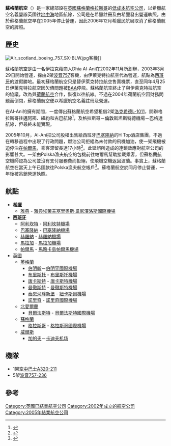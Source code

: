 {{Airline infobox
| airline = 蘇格蘭航空<br>Air Scotland
| nativename = 
| image = 
| logo =
| logo_size =
| IATA= 
| ICAO= GRE
| callsign= GREECE AIRWAYS
| founded= 2002年
| commenced = 2003年
| ceased = 2005年10月
| hubs= <div>
*[[格拉斯哥國際機場|格拉斯哥國際機場]]
*[[曼徹斯特機場|曼徹斯特機場]]
 </div>
| secondary_hubs = 
| focus_cities= 
| frequent_flyer= 
| lounge= 
| alliance= 
| fleet_size= 6
| destinations= 15
| parent = 
| company_slogan =
| headquarters= [[蘇格蘭|蘇格蘭]][[格拉斯哥|格拉斯哥]]
| key_people=	Dhia Al-Ani （創辦人）
| website=
}}
'''蘇格蘭航空'''（{{lang_en|Air Scotland}}）是一家總部設在[[英國|英國]][[蘇格蘭|蘇格蘭]][[格拉斯哥|格拉斯哥]]的[[低成本航空公司|低成本航空公司]]，以希臘航空名義營辦英國往[[地中海|地中海]]地區航線，公司是在希臘註冊及由希臘發出營運執照。由於蘇格蘭航空早在2005年停止營運，因此2006年12月希臘民航局取消了蘇格蘭航空的牌照。

== 歷史 ==
[[Image:Air_scotland_boeing_757_SX-BLW.jpg|thumb]]客機]]

蘇格蘭航空是由一名伊拉克藉商人Dhia Al-Ani在2002年11月所創辦，2003年3月29日開始營運，採由2架[[波音757|波音757]]客機，由伊萊克特拉航空代為營運，航點為[[西班牙|西班牙]]的渡假勝地。最初蘇格蘭航空只是替伊萊克特拉航空售賣機票，直至同年4月25日伊萊克特拉航空因欠債問題被[[BAA|BAA]]停飛。蘇格蘭航空終止了與伊萊克特拉航空的協議，改為與[[荷蘭航空|荷蘭航空]]合作，恢復以往航線。不過在2004年荷蘭航空因財務問題而倒閉，蘇格蘭航空便以希臘航空名義註冊及營運。

在Al-Ani的擁有期間，一度傳出蘇格蘭航空希望租借2架[[洛克希德L-1011|洛克希德L-1011]]，開辦格拉斯哥往[[邁阿密|邁阿密]]、[[紐約|紐約]]和[[古巴|古巴]]航線<ref>{{Cite web |url=http://www.eveningtimes.co.uk/hi/news/5038007.html |title=1 Evening Times |access-date=2011-10-07 |archive-date=2006-08-28 |archive-url=https://web.archive.org/web/20060828015452/http://www.eveningtimes.co.uk/hi/news/5038007.html |dead-url=no }}</ref>，及格拉斯哥－[[倫敦斯坦斯特德機場|倫敦斯坦斯特德機場]]－[[巴格達|巴格達]]航線，但最終未能實現。

2005年10月，Al-Ani把公司股權出售給西班牙[[巴塞隆納|巴塞隆納]]的H Top酒店集團，不過在轉移過程中出現了行政問題，燃油公司拒絕為未付款的飛機加油，使一架飛機被迫停泊在[[帕爾馬_(西班牙)|帕爾馬]]，乘客滯留長達17小時<ref>{{Cite web |url=http://news.scotsman.com/index.cfm?id=2104012005 |title=The Scotsman |access-date=2011-10-07 |archive-date=2006-01-15 |archive-url=https://web.archive.org/web/20060115022049/http://news.scotsman.com/index.cfm?id=2104012005 |dead-url=no }}</ref>。此延誤所造成的連鎖效應對航空公司的影響甚大。一架由Polska漁夫航空的包機前往帕爾馬幫助接載乘客，但蘇格蘭航空機師認為公司並沒有支付服務費而拒絕，使飛機空機返回波蘭。事實上，蘇格蘭航空在當天上午已匯款往Polska漁夫航空帳戶<ref>{{Cite web |url=http://news.bbc.co.uk/1/hi/scotland/4356204.stm |title=BBC News Scotland |access-date=2011-10-07 |archive-date=2008-12-01 |archive-url=https://web.archive.org/web/20081201073000/http://news.bbc.co.uk/1/hi/scotland/4356204.stm |dead-url=no }}</ref>。蘇格蘭航空於同月停止營運，一年後被吊銷營運執照。

==航點==
*'''[[希臘|希臘]]'''
**[[雅典|雅典]] - [[雅典埃萊夫塞里奧斯·韋尼澤洛斯國際機場|雅典埃萊夫塞里奧斯·韋尼澤洛斯國際機場]]
*'''[[西班牙|西班牙]]'''
**[[阿利坎特|阿利坎特]] - [[阿利坎特機場|阿利坎特機場]]
**[[巴塞隆納|巴塞隆納]] - [[巴塞隆納機場|巴塞隆納機場]]
**[[赫羅納|赫羅納]] - [[赫羅納機場|赫羅納機場]]
**[[馬拉加|馬拉加]] - [[馬拉加機場|馬拉加機場]]
**[[帕爾馬_(西班牙)|帕爾馬]] - [[馬略卡島帕爾馬機場|馬略卡島帕爾馬機場]]
*[[英國|英國]]
**[[英格蘭|英格蘭]]
***[[伯明翰|伯明翰]]－[[伯明罕國際機場|伯明罕國際機場]]
***[[布里斯托|布里斯托]] - [[布里斯托機場|布里斯托機場]]
***[[唐卡斯特|唐卡斯特]] - [[唐卡斯特機場|唐卡斯特機場]]
***[[曼徹斯特|曼徹斯特]] - [[曼徹斯特機場|曼徹斯特機場]]
***[[泰恩河畔新堡|泰恩河畔新堡]] - [[紐卡斯爾機場|紐卡斯爾機場]]
***[[諾里奇|諾里奇]] - [[諾里奇國際機場|諾里奇國際機場]]
**[[北愛爾蘭|北愛爾蘭]]
***[[貝爾法斯特|貝爾法斯特]] - [[貝爾法斯特國際機場|貝爾法斯特國際機場]]
**[[蘇格蘭|蘇格蘭]]
***[[格拉斯哥|格拉斯哥]] - [[格拉斯哥國際機場|格拉斯哥國際機場]]
**[[威爾斯|威爾斯]]
***[[加的夫|加的夫]]－[[卡迪夫机场|卡迪夫机场]]

== 機隊 ==
*1架[[空中巴士A320|空中巴士A320-211]]
*5架[[波音757|波音757-236]]

== 參考 ==
{{reflist}}


[[Category:英國已結業航空公司|Category:英國已結業航空公司]]
[[Category:2002年成立的航空公司|Category:2002年成立的航空公司]]
[[Category:2005年結業航空公司|Category:2005年結業航空公司]]